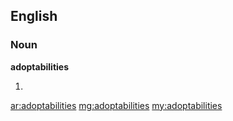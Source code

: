 ==English==
===Noun===
'''adoptabilities'''
# {{plural of|[[adoptability]]}}

[[ar:adoptabilities]]
[[mg:adoptabilities]]
[[my:adoptabilities]]